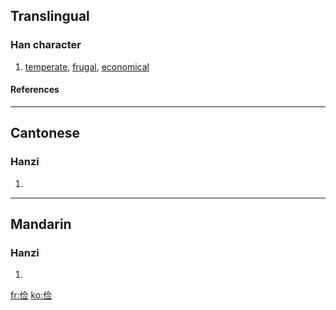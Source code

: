 {{see|儉}}

==Translingual==
===Han character===
{{Han char|rn=9|rad=人|as=07|sn=9|four=|canj=人人一一 (OOMM)}}
# [[temperate]], [[frugal]], [[economical]]
====References====
{{Han ref|kx=0106.041|hdz=10163.080|uh=4FED|ud=20461}}
----
==Cantonese==
===Hanzi===
{{yue-hanzi|jyut=|y=gim6}}
# {{defn|Cantonese}}
----
==Mandarin==
===Hanzi===
{{cmn-hanzi|tra=儉|pin=[[jiǎn]] (jian3), [[pái]] (pai2)|wg=chien<sup>3</sup>, p'ai<sup>2</sup>}}
# {{defn|Mandarin}}

[[fr:俭]]
[[ko:俭]]